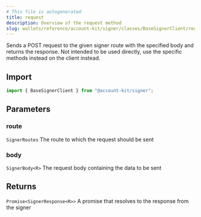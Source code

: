 ```yaml
---
# This file is autogenerated
title: request
description: Overview of the request method
slug: wallets/reference/account-kit/signer/classes/BaseSignerClient/request
---
```


Sends a POST request to the given signer route with the specified body and returns the response.
Not intended to be used directly, use the specific methods instead on the client instead.

## Import

```ts
import { BaseSignerClient } from "@account-kit/signer";
```

## Parameters

### route

`SignerRoutes`
The route to which the request should be sent

### body

`SignerBody<R>`
The request body containing the data to be sent

## Returns

`Promise<SignerResponse<R>>`
A promise that resolves to the response from the signer
